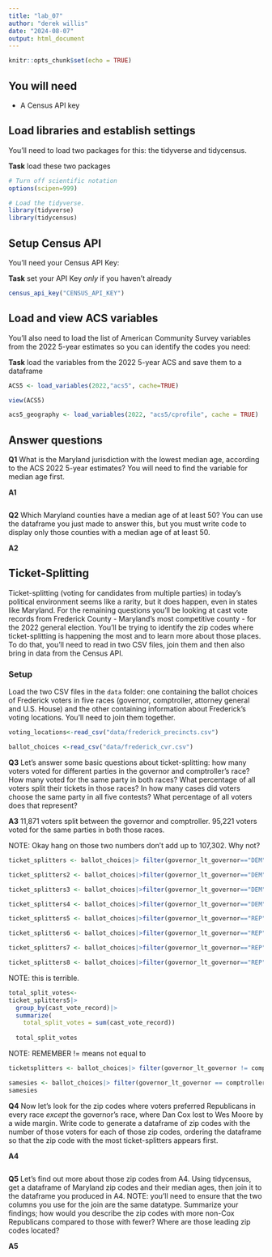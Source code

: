 ```yaml
---
title: "lab_07"
author: "derek willis"
date: "2024-08-07"
output: html_document
---
```


```r
knitr::opts_chunk$set(echo = TRUE)
```

## You will need

-   A Census API key

## Load libraries and establish settings

You'll need to load two packages for this: the tidyverse and tidycensus.

**Task** load these two packages

```r
# Turn off scientific notation
options(scipen=999)

# Load the tidyverse.
library(tidyverse)
library(tidycensus)
```

## Setup Census API

You'll need your Census API Key:

**Task** set your API Key *only* if you haven't already

```r
census_api_key("CENSUS_API_KEY")
```

## Load and view ACS variables

You'll also need to load the list of American Community Survey variables from the 2022 5-year estimates so you can identify the codes you need:

**Task** load the variables from the 2022 5-year ACS and save them to a dataframe

```r
ACS5 <- load_variables(2022,"acs5", cache=TRUE)

view(ACS5)
```

```r
acs5_geography <- load_variables(2022, "acs5/cprofile", cache = TRUE)
```

## Answer questions

**Q1** What is the Maryland jurisdiction with the lowest median age, according to the ACS 2022 5-year estimates? You will need to find the variable for median age first.

**A1**

```r
```

**Q2** Which Maryland counties have a median age of at least 50? You can use the dataframe you just made to answer this, but you must write code to display only those counties with a median age of at least 50.

**A2**


## Ticket-Splitting

Ticket-splitting (voting for candidates from multiple parties) in today's political environment seems like a rarity, but it does happen, even in states like Maryland. For the remaining questions you'll be looking at cast vote records from Frederick County - Maryland's most competitive county - for the 2022 general election. You'll be trying to identify the zip codes where ticket-splitting is happening the most and to learn more about those places. To do that, you'll need to read in two CSV files, join them and then also bring in data from the Census API.

### Setup

Load the two CSV files in the `data` folder: one containing the ballot choices of Frederick voters in five races (governor, comptroller, attorney general and U.S. House) and the other containing information about Frederick's voting locations. You'll need to join them together.

```r
voting_locations<-read_csv("data/frederick_precincts.csv")

ballot_choices <-read_csv("data/frederick_cvr.csv")
```

**Q3** Let's answer some basic questions about ticket-splitting: how many voters voted for different parties in the governor and comptroller's race? How many voted for the same party in both races? What percentage of all voters split their tickets in those races? In how many cases did voters choose the same party in all five contests? What percentage of all voters does that represent?

**A3**
11,871 voters split between the governor and comptroller.
95,221 voters voted for the same parties in both those races.

NOTE: Okay hang on those two numbers don't add up to 107,302. Why not?
```r
ticket_splitters <- ballot_choices|> filter(governor_lt_governor=="DEM" & comptroller== "REP")

ticket_splitters2 <- ballot_choices|>filter(governor_lt_governor=="DEM" &comptroller=="LIB")

ticket_splitters3 <- ballot_choices|>filter(governor_lt_governor=="DEM" &comptroller=="GRE")

ticket_splitters4 <- ballot_choices|>filter(governor_lt_governor=="DEM" &comptroller=="WCP")

ticket_splitters5 <- ballot_choices|>filter(governor_lt_governor=="REP" &comptroller=="DEM")

ticket_splitters6 <- ballot_choices|>filter(governor_lt_governor=="REP" &comptroller=="LIB")

ticket_splitters7 <- ballot_choices|>filter(governor_lt_governor=="REP" &comptroller=="GRE")

ticket_splitters8 <- ballot_choices|>filter(governor_lt_governor=="REP" &comptroller=="WCP")

```

NOTE: this is terrible.
```r
total_split_votes<-
ticket_splitters5|>
  group_by(cast_vote_record)|> 
  summarize(
    total_split_votes = sum(cast_vote_record))
 
  total_split_votes
```
NOTE: REMEMBER != means not equal to

```r
ticketsplitters <- ballot_choices|> filter(governor_lt_governor != comptroller)

```

```r
samesies <- ballot_choices|> filter(governor_lt_governor == comptroller)
samesies
```



**Q4** Now let's look for the zip codes where voters preferred Republicans in every race *except* the governor's race, where Dan Cox lost to Wes Moore by a wide margin. Write code to generate a dataframe of zip codes with the number of those voters for each of those zip codes, ordering the dataframe so that the zip code with the most ticket-splitters appears first.

**A4**

```r

```

**Q5** Let's find out more about those zip codes from A4. Using tidycensus, get a dataframe of Maryland zip codes and their median ages, then join it to the dataframe you produced in A4. NOTE: you'll need to ensure that the two columns you use for the join are the same datatype. Summarize your findings; how would you describe the zip codes with more non-Cox Republicans compared to those with fewer? Where are those leading zip codes located?

**A5**

```r
```
